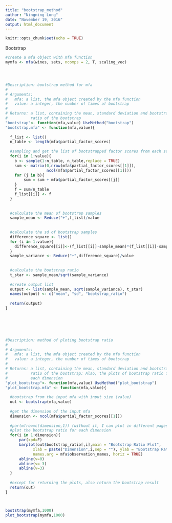 ---
title: "bootstrap_method"
author: "Ningning Long"
date: "November 19, 2016"
output: html_document
---

```{r setup, include=FALSE}
knitr::opts_chunk$set(echo = TRUE)
```


Bootstrap
```{r}
#create a mfa object with mfa function
mymfa <- mfa(wines, sets, ncomps = 2, T, scaling_vec)




#Description: bootstrap method for mfa
#
# Arguments:
#   mfa: a list, the mfa object created by the mfa function
#   value: a integer, the number of times of bootstrap
#
# Returns: a list, containing the mean, standard deviation and bootstrap
#          ratio of the bootstrap
"bootstrap"<- function(mfa,value) UseMethod("bootstrap")
"bootstrap.mfa" <- function(mfa,value){
  
  f_list <- list()
  n_table <- length(mfa$partial_factor_scores)
  
  #sampling and get the list of bootstrapped factor scores from each sample
  for(i in 1:value){
    b <- sample(1:n_table, n_table,replace = TRUE)
    sum <- matrix(0,nrow(mfa$partial_factor_scores[[1]]),
                  ncol(mfa$partial_factor_scores[[1]]))
    for (j in b){
        sum = sum + mfa$partial_factor_scores[[j]]
    }
    f = sum/n_table
    f_list[[i]] <- f
  }
  
  
  #calculate the mean of bootstrap samples
  sample_mean <- Reduce("+",f_list)/value
  
  
  #calculate the sd of bootstrap samples
  difference_square <- list()
  for (i in 1:value){
    difference_square[[i]]<-(f_list[[i]]-sample_mean)*(f_list[[i]]-sample_mean)
  }
  sample_variance <- Reduce("+",difference_square)/value
  
  
  #calculate the bootstrap ratio
  t_star <- sample_mean/sqrt(sample_variance)
  
  #create output list
  output <- list(sample_mean, sqrt(sample_variance), t_star)
  names(output) <- c("mean", "sd", "bootstrap_ratio")
  
  return(output)
}



  


#Description: method of ploting bootstrap ratio  
#
# Arguments:
#   mfa: a list, the mfa object created by the mfa function
#   value: a integer, the number of times of bootstrap
#
# Returns: a list, containing the mean, standard deviation and bootstrap
#          ratio of the bootstrap; Also, the plots of bootstrap ratio for
#          each dimension
"plot_bootstrap"<- function(mfa,value) UseMethod("plot_bootstrap")
"plot_bootstrap.mfa" <- function(mfa,value){
  
  #bootstrap from the input mfa with input size (value)
  out <- bootstrap(mfa,value)
  
  #get the dimension of the input mfa
  dimension <- ncol(mfa$partial_factor_scores[[1]])
  
  #par(mfrow=c(dimension,1)) (without it, I can plot in different pages)
  #plot the bootstrap ratio for each dimension
  for(i in 1:dimension){
      par(xpd=F)
      barplot(out$bootstrap_ratio[,i],main = "Bootstrap Ratio Plot", 
            xlab = paste("Dimension",i,sep = ""), ylab = "Bootstrap Ratio",
            names.arg = mfa$observation_names, horiz = TRUE)
      abline(v=0)
      abline(v=-3)
      abline(v=3)
  }
  
  #except for returning the plots, also return the bootstrap result
  return(out)
}



bootstrap(mymfa,1000)
plot_bootstrap(mymfa,1000)
```